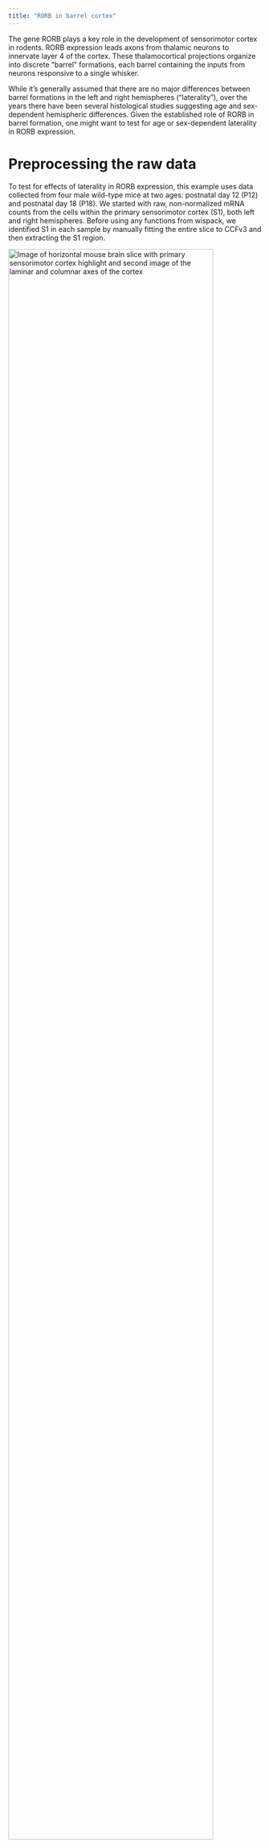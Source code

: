 ```yaml
---
title: "RORB in barrel cortex"
---
```


The gene RORB plays a key role in the development of sensorimotor cortex in rodents. RORB expression leads axons from thalamic neurons to innervate layer 4 of the cortex. These thalamocortical projections organize into discrete "barrel" formations, each barrel containing the inputs from neurons responsive to a single whisker. 

While it's generally assumed that there are no major differences between barrel formations in the left and right hemispheres ("laterality"), over the years there have been several histological studies suggesting age and sex-dependent hemispheric differences. Given the established role of RORB in barrel formation, one might want to test for age or sex-dependent laterality in RORB expression. 

<h1> Preprocessing the raw data </h1>

To test for effects of laterality in RORB expression, this example uses data collected from four male wild-type mice at two ages: postnatal day 12 (P12) and postnatal day 18 (P18). We started with raw, non-normalized mRNA counts from the cells within the primary sensorimotor cortex (S1), both left and right hemispheres. Before using any functions from wispack, we identified S1 in each sample by manually fitting the entire slice to CCFv3 and then extracting the S1 region.

<div class="figure">
  <img src="fig_S1_Rorb.png" alt="Image of horizontal mouse brain slice with primary sensorimotor cortex highlight and second image of the laminar and columnar axes of the cortex" width="90%">
  <p class="caption">Left: Example horizontal slice as reconstructed from MERFISH data. Red highlight indicates the right primary sensorimotor cortex. Right: The right sensorimotor cortex, with RORB molecules in red and laminar and columnar axes labeled.</p>
</div>

As wisp can only model one dimension of spatial variation (at least, as-of the writing of this demo for v1.0), we need to identify this axis and transform the RORB molecule coordinates into it. This preprocessing also must be done outside of wispack. To do so, we wrote a custom coordinate transformation described in this [preprint](https://doi.org/10.1101/2025.06.11.659209) and available as code in this [repo](https://github.com/Oviedo-Lab/wspmm_methods.git) (see function cortical_coordinate_transform in script merfish_preprocessing.R). 

<div class="figure">
  <img src="fig_coordtrans.png" alt="Image showing the steps to transform coordinates from the CCFv3 registration to laminar and columnar axes" width="90%">
  <p class="caption">Visualization of coordinate transform steps from initial CCFv3 registration to laminar and columnar axes.</p>
</div>
